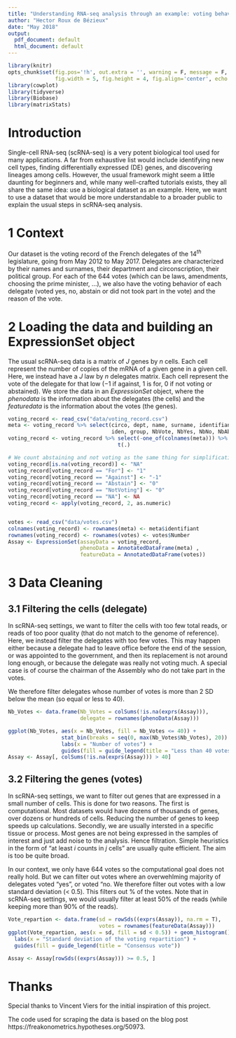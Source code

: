 ```yaml
---
title: "Understanding RNA-seq analysis through an example: voting behavior at the French parliament"
author: "Hector Roux de Bézieux"
date: "May 2018"
output:
  pdf_document: default
  html_document: default
---
```


```r
library(knitr) 
opts_chunk$set(fig.pos='!h', out.extra = '', warning = F, message = F,
               fig.width = 5, fig.height = 4, fig.align='center', echo = T)
library(cowplot)
library(tidyverse)
library(Biobase)
library(matrixStats)
```

# Introduction

Single-cell RNA-seq (scRNA-seq) is a very potent biological tool used for many applications. A far from exhaustive list would include identifying new cell types, finding differentially expressed (DE) genes, and discovering lineages among cells. However, the usual framework might seem a little daunting for beginners and, while many well-crafted tutorials exists, they all share the same idea: use a biological dataset as an example. Here, we want to use a dataset that would be more understandable to a broader public to explain the usual steps in scRNA-seq analysis.

\tableofcontents

# 1 Context

Our dataset is the voting record of the French delegates of the $14^{th}$ legislature, going from May 2012 to May 2017. Delegates are characterized by their names and surnames, their department and circonscription, their political group. For each of the 644 votes (which can be laws, amendments, choosing the prime minister, ...), we also have the voting behavior of each delegate (voted yes, no, abstain or did not took part in the vote) and the reason of the vote.

# 2 Loading the data and building an ExpressionSet object

The usual scRNA-seq data is a matrix of $J$ genes by $n$ cells. Each cell represent the number of copies of the mRNA of a given gene in a given cell. Here, we instead have a $J$ law by $n$ delegates matrix. Each cell represent the vote of the delegate for that low ($-1$ if against, $1$ is for, $0$ if not voting or abstained). We store the data in an *ExpressionSet* object, where the *phenodata* is the information about the delegates (the cells) and the *featuredata* is the information about the votes (the genes).

```r
voting_record <- read_csv("data/voting_record.csv")
meta <- voting_record %>% select(circo, dept, name, surname, identifiant,
                                 iden, group, NbVote, NbYes, NbNo, NbAbst)
voting_record <- voting_record %>% select(-one_of(colnames(meta))) %>%
                                   t(.)

# We count abstaining and not voting as the same thing for simplification
voting_record[is.na(voting_record)] <- "NA"
voting_record[voting_record == "For"] <- "1"
voting_record[voting_record == "Against"] <- "-1"
voting_record[voting_record == "Abstain"] <- "0"
voting_record[voting_record == "NotVoting"] <- "0"
voting_record[voting_record == "NA"] <- NA
voting_record <- apply(voting_record, 2, as.numeric)


votes <- read_csv("data/votes.csv")
colnames(voting_record) <- rownames(meta) <- meta$identifiant
rownames(voting_record) <- rownames(votes) <- votes$Number
Assay <- ExpressionSet(assayData = voting_record, 
                       phenoData = AnnotatedDataFrame(meta) ,
                       featureData = AnnotatedDataFrame(votes))
```

# 3 Data Cleaning
## 3.1 Filtering the cells (delegate)

In scRNA-seq settings, we want to filter the cells with too few total reads, or reads of too poor quality (that do not match to the genome of reference). Here, we instead filter the delegates with too few votes. This may happen either because a delegate had to leave office before the end of the session, or was appointed to the government, and then its replacement is not around long enough, or because the delegate was really not voting much. A special case is of course the chairman of the Assembly who do not take part in the votes.

We therefore filter delegates whose number of votes is more than 2 SD below the mean (so equal or less to 40).

```r
Nb_Votes <- data.frame(Nb_Votes = colSums(!is.na(exprs(Assay))),
                       delegate = rownames(phenoData(Assay)))

ggplot(Nb_Votes, aes(x = Nb_Votes, fill = Nb_Votes <= 40)) +
                 stat_bin(breaks = seq(0, max(Nb_Votes$Nb_Votes), 20)) +
                 labs(x = "Number of votes") +
                 guides(fill = guide_legend(title = "Less than 40 votes"))
Assay <- Assay[, colSums(!is.na(exprs(Assay))) > 40]
```

## 3.2 Filtering the genes (votes)

In scRNA-seq settings, we want to filter out genes that are expressed in a small number of cells. This is done for two reasons. The first is computational. Most datasets would have dozens of thousands of genes, over dozens or hundreds of cells. Reducing the number of genes to keep speeds up calculations. Secondly, we are usually intersted in a specific tissue or process. Most genes are not being expressed in the samples of interest and just add noise to the analysis. Hence filtration. Simple heuristics in the form of "at least $i$ counts in $j$ cells" are usually quite efficient. The aim is too be quite broad. 

In our context, we only have 644 votes so the computational goal does not really hold. But we can filter out votes where an overwehlming majority of delegates voted "yes", or voted "no. We therefore filter out votes with a low standard deviation (< 0.5). This filters out \Sexpr{round(100 *39/644)}\% of the votes. Note that in scRNA-seq settings, we would usually filter at least 50\% of the reads (while keeping more than 90\% of the reads).

```r
Vote_repartion <- data.frame(sd = rowSds((exprs(Assay)), na.rm = T),
                             votes = rownames(featureData(Assay)))
ggplot(Vote_repartion, aes(x = sd, fill = sd < 0.5)) + geom_histogram() +
  labs(x = "Standard deviation of the voting repartition") +
  guides(fill = guide_legend(title = "Consensus vote"))

Assay <- Assay[rowSds((exprs(Assay))) >= 0.5, ]
```
# Thanks

Special thanks to Vincent Viers for the initial inspiration of this project. 

The code used for scraping the data is based on the blog post  https://freakonometrics.hypotheses.org/50973.